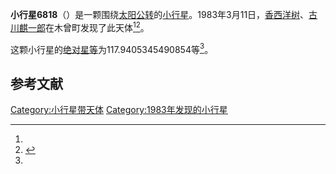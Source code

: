 {{Infobox planet
| bgcolour = #FFFFC0
| name = 6818 Sessyu
| symbol = 
| image = 
| caption = 
| discovery = yes
| discovery_ref = 
| discoverer = [[香西洋树|香西洋树]]、[[古川麒一郎|古川麒一郎]]
| discovery_site = [[木曾町|木曾町]] 
| discovered = 1983年3月11日
| designations = yes
| mp_name = 
| named_after = 
| alt_names = 1983 EM1/ 1978 VS2 / 1986 AQ2
| mp_category = [[主带小行星|主带小行星]]
| orbit_ref = <ref name="a">[http://ssd.jpl.nasa.gov/sbdb.cgi?sstr=6818 6818 Sessyu] {{Wayback|url=http://ssd.jpl.nasa.gov/sbdb.cgi?sstr=6818 |date=20140922165248 }}，小行星數據庫瀏覽器（JPL Small-Body Database Browser）－[[美国国家航空航天局|美国国家航空航天局]]喷气推进实验室</ref>
| epoch = 2456400.5 (2013年4月18日更新)
| aphelion = {{convert|2.397951531639007|AU|km|3|abbr=on|lk=out}}
| perihelion = {{convert|2.034023131283454|AU|km|3|abbr=on}}
| semimajor = {{convert|2.21598733146123|AU|km|3|abbr=on}}
| eccentricity = 0.082114278
| period = 1204.895373 [[日|日]]<br />3.3[[儒略年|儒略年]]
| avg_speed = 
| inclination = 4.248308555497681
| asc_node = 18.61688766667445
| mean_anomaly = 
| arg_peri = 117.9405345490854
| satellites = 
| physical_characteristics = yes
| dimensions = 
| mass = 
| density = 
| surface_grav = 
| escape_velocity = 
| sidereal_day = 
| axial_tilt = 
| pole_ecliptic_lat = 
| pole_ecliptic_lon = 
| albedo = 
| temperatures= 
| temp_name1 = 
| mean_temp_1 = 
| max_temp_1 = 
| temp_name2 = 
| max_temp_2 = 
| spectral_type = 
| abs_magnitude = 117.9405345490854
}}

'''小行星6818'''（{{lang-en|6818 Sessyu}}）是一颗围绕[[太阳|太阳]][[公转|公转]]的[[小行星|小行星]]。1983年3月11日，[[香西洋树|香西洋树]]、[[古川麒一郎|古川麒一郎]]在木曾町发现了此天体<ref name="a" /><ref>{{cite news|title=小行星列表|url=http://cfa-www.harvard.edu/iau/lists/NumberedMPs.txt|accessdate=2013-07-08|newspaper=哈佛大学|archive-date=2008-05-17|archive-url=https://web.archive.org/web/20080517010638/http://cfa-www.harvard.edu/iau/lists/NumberedMPs.txt|dead-url=no}}</ref>。

这颗小行星的[[绝对星等|绝对星等]]为117.9405345490854等<ref name="a" />。

==参考文献==
{{reflist}}
{{Minor Planet Number|[[小行星6817|小行星6817]]|[[小行星6819|小行星6819]]}}

{{小天体}}

[[Category:小行星带天体|Category:小行星带天体]]
[[Category:1983年发现的小行星|Category:1983年发现的小行星]]

{{asteroid-stub}}